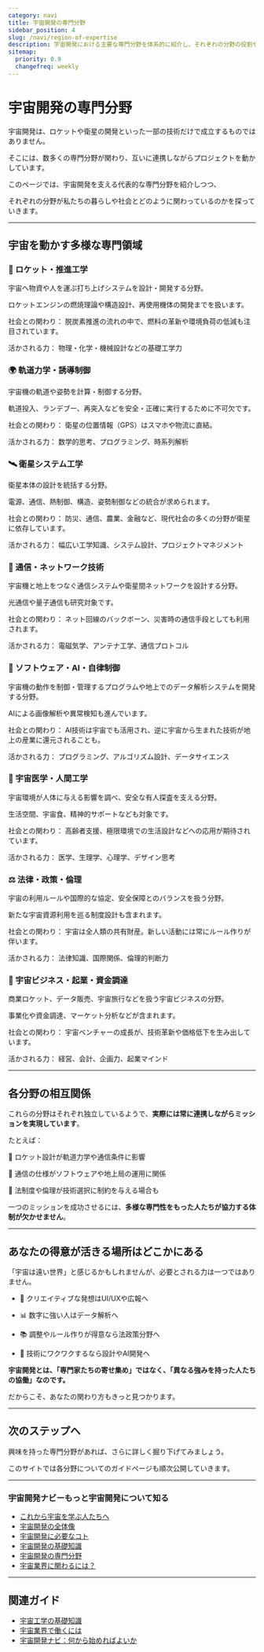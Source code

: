 ```yaml
---
category: navi
title: 宇宙開発の専門分野
sidebar_position: 4
slug: /navi/region-of-expertise
description: 宇宙開発における主要な専門分野を体系的に紹介し、それぞれの分野の役割や相互関係を俯瞰的に理解することを目指します。
sitemap:
  priority: 0.9
  changefreq: weekly
---
```



<Head>
  <script type="application/ld+json">
    {`{
      "@context": "https://schema.org",
      "@type": "DefinedTerm",
      "name": "宇宙開発の専門分野",
      "inDefinedTermSet": "https://www.space-portal.org",
      "termCode": "region-of-expertise",
      "description": "宇宙開発における主要な専門分野を体系的に紹介し、それぞれの分野の役割や相互関係を俯瞰的に理解することを目指します。",
      "url": "https://www.space-portal.org/docs/navi/region-of-expertise"
    }`}
  </script>
</Head>

# 宇宙開発の専門分野

宇宙開発は、ロケットや衛星の開発といった一部の技術だけで成立するものではありません。  

そこには、数多くの専門分野が関わり、互いに連携しながらプロジェクトを動かしています。  


このページでは、宇宙開発を支える代表的な専門分野を紹介しつつ、  

それぞれの分野が私たちの暮らしや社会とどのように関わっているのかを探っていきます。  

---

## 宇宙を動かす多様な専門領域

### 🚀 ロケット・推進工学

宇宙へ物資や人を運ぶ打ち上げシステムを設計・開発する分野。  

ロケットエンジンの燃焼理論や構造設計、再使用機体の開発までを扱います。  

社会との関わり： 脱炭素推進の流れの中で、燃料の革新や環境負荷の低減も注目されています。  

活かされる力： 物理・化学・機械設計などの基礎工学力  


### 🌍 軌道力学・誘導制御

宇宙機の軌道や姿勢を計算・制御する分野。  

軌道投入、ランデブー、再突入などを安全・正確に実行するために不可欠です。  

社会との関わり： 衛星の位置情報（GPS）はスマホや物流に直結。  

活かされる力： 数学的思考、プログラミング、時系列解析  


### 🛰 衛星システム工学

衛星本体の設計を統括する分野。  

電源、通信、熱制御、構造、姿勢制御などの統合が求められます。  

社会との関わり： 防災、通信、農業、金融など、現代社会の多くの分野が衛星に依存しています。  

活かされる力： 幅広い工学知識、システム設計、プロジェクトマネジメント  


### 📡 通信・ネットワーク技術

宇宙機と地上をつなぐ通信システムや衛星間ネットワークを設計する分野。  

光通信や量子通信も研究対象です。  

社会との関わり： ネット回線のバックボーン、災害時の通信手段としても利用されます。  

活かされる力： 電磁気学、アンテナ工学、通信プロトコル  


### 🧠 ソフトウェア・AI・自律制御  

宇宙機の動作を制御・管理するプログラムや地上でのデータ解析システムを開発する分野。  

AIによる画像解析や異常検知も進んでいます。  

社会との関わり： AI技術は宇宙でも活用され、逆に宇宙から生まれた技術が地上の産業に還元されることも。  

活かされる力： プログラミング、アルゴリズム設計、データサイエンス  


### 🧪 宇宙医学・人間工学

宇宙環境が人体に与える影響を調べ、安全な有人探査を支える分野。  

生活空間、宇宙食、精神的サポートなども対象です。  

社会との関わり： 高齢者支援、極限環境での生活設計などへの応用が期待されています。  

活かされる力： 医学、生理学、心理学、デザイン思考  


### ⚖ 法律・政策・倫理

宇宙の利用ルールや国際的な協定、安全保障とのバランスを扱う分野。  

新たな宇宙資源利用を巡る制度設計も含まれます。  

社会との関わり： 宇宙は全人類の共有財産。新しい活動には常にルール作りが伴います。  

活かされる力： 法律知識、国際関係、倫理的判断力  

### 💼 宇宙ビジネス・起業・資金調達

商業ロケット、データ販売、宇宙旅行などを扱う宇宙ビジネスの分野。  

事業化や資金調達、マーケット分析などが含まれます。  

社会との関わり： 宇宙ベンチャーの成長が、技術革新や価格低下を生み出しています。  

活かされる力： 経営、会計、企画力、起業マインド  

---

## 各分野の相互関係

これらの分野はそれぞれ独立しているようで、**実際には常に連携しながらミッションを実現しています**。  

たとえば：

🔄 ロケット設計が軌道力学や通信条件に影響  

📶 通信の仕様がソフトウェアや地上局の運用に関係  

🤝 法制度や倫理が技術選択に制約を与える場合も  

一つのミッションを成功させるには、**多様な専門性をもった人たちが協力する体制が欠かせません**。

---

## あなたの得意が活きる場所はどこかにある

「宇宙は遠い世界」と感じるかもしれませんが、必要とされる力は一つではありません。  

- 🎨 クリエイティブな発想はUI/UXや広報へ  

- 📊 数字に強い人はデータ解析へ  

- 📚 調整やルール作りが得意なら法政策分野へ  

- 🤖 技術にワクワクするなら設計やAI開発へ  

**宇宙開発とは、「専門家たちの寄せ集め」ではなく、「異なる強みを持った人たちの協働」なのです。**  

だからこそ、あなたの関わり方もきっと見つかります。  

---

## 次のステップへ

興味を持った専門分野があれば、さらに詳しく掘り下げてみましょう。  

このサイトでは各分野についてのガイドページも順次公開していきます。  

---

### 宇宙開発ナビーもっと宇宙開発について知る
- [これから宇宙を学ぶ人たちへ](/docs/navi/intro-to-space-dev/)
- [宇宙開発の全体像](/docs/navi/space-dev-overview/)
- [宇宙開発に必要なコト](/docs/navi/what-is-needed/)
- [宇宙開発の基礎知識](/docs/navi/basic-knowledge/)
- [宇宙開発の専門分野](/docs/navi/region-of-expertise/)
- [宇宙業界に関わるには？](/docs/navi/how-to-commit/)

---

## 関連ガイド

- [宇宙工学の基礎知識](/docs/navi/basic-knowledge/)
- [宇宙業界で働くには](/docs/guide/how-to-work/)
- [宇宙開発ナビ：何から始めればよいか](/docs/navi/intro-to-space-dev/)
